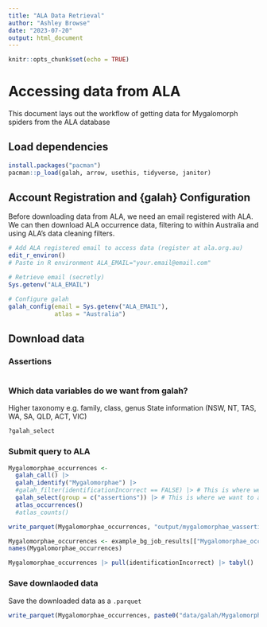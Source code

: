 ```yaml
---
title: "ALA Data Retrieval"
author: "Ashley Browse"
date: "2023-07-20"
output: html_document
---
```


```r
knitr::opts_chunk$set(echo = TRUE)
```

# Accessing data from ALA

This document lays out the workflow of getting data for Mygalomorph spiders from the ALA database 

## Load dependencies

```r
install.packages("pacman")
pacman::p_load(galah, arrow, usethis, tidyverse, janitor)
```

## Account Registration and {galah} Configuration 

Before downloading data from ALA, we need an email registered with ALA. We can then download ALA occurrence data, filtering to within Australia and using ALA's data cleaning filters.

```r
# Add ALA registered email to access data (register at ala.org.au)
edit_r_environ()
# Paste in R environment ALA_EMAIL="your.email@email.com"

# Retrieve email (secretly)
Sys.getenv("ALA_EMAIL")

# Configure galah
galah_config(email = Sys.getenv("ALA_EMAIL"), 
             atlas = "Australia")
```

## Download data

### Assertions

<!-- Decide what assertions to filter data by --> 
<!-- Ashley can you investigate how do we get these from galah -->
<!-- We want a .csv of these and we can explore as a team which ones are important to filter our data -->
<!-- See data_cleaning_workflows repository (https://github.com/AtlasOfLivingAustralia/data_cleaning_workflows) -->

```r

```

### Which data variables do we want from galah?

<!-- AB to check with PB which columns we need  -->
Higher taxonomy e.g. family, class, genus
State information (NSW, NT, TAS, WA, SA, QLD, ACT, VIC)

```r
?galah_select
```

### Submit query to ALA

```r
Mygalomorphae_occurrences <- 
  galah_call() |>                               
  galah_identify("Mygalomorphae") |>   
  #galah_filter(identificationIncorrect == FALSE) |> # This is where we want to add in assertion filters
  galah_select(group = c("assertions")) |> # This is where we want to add in which columns we want
  atlas_occurrences() 
  #atlas_counts()

write_parquet(Mygalomorphae_occurrences, "output/mygalomorphae_wassertions.parquet")

Mygalomorphae_occurrences <- example_bg_job_results[["Mygalomorphae_occurrences"]]
names(Mygalomorphae_occurrences)

Mygalomorphae_occurrences |> pull(identificationIncorrect) |> tabyl()
```

### Save downlaoded data

Save the downloaded data as a `.parquet`

```r
write_parquet(Mygalomorphae_occurrences, paste0("data/galah/Mygalomorphae_", Sys.Date(), "_ALA.paraquet"))
```





